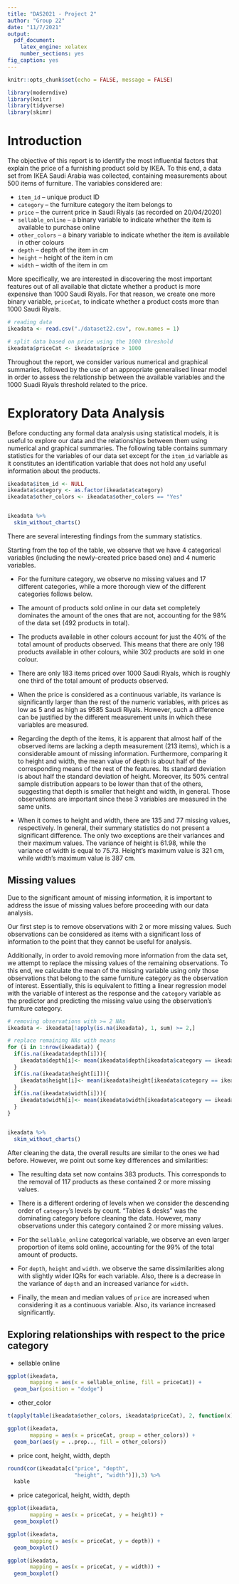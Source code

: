 ```yaml
---
title: "DAS2021 - Project 2"
author: "Group 22"
date: "11/7/2021"
output:
  pdf_document:
    latex_engine: xelatex
    number_sections: yes
fig_caption: yes
---
```


```r
knitr::opts_chunk$set(echo = FALSE, message = FALSE)
```

```r
library(moderndive)
library(knitr)
library(tidyverse)
library(skimr)
```

# Introduction

The objective of this report is to identify the most influential factors that explain the price of a furnishing product sold by IKEA. To this end, a data set from IKEA Saudi Arabia was collected, containing measurements about 500 items of furniture. The variables considered are:

* `item_id` – unique product ID
* `category` – the furniture category the item belongs to
* `price` – the current price in Saudi Riyals (as recorded on 20/04/2020)
* `sellable_online` – a binary variable to indicate whether the item is available to purchase online
* `other_colors` – a binary variable to indicate whether the item is available in other colours
* `depth` – depth of the item in cm
* `height` – height of the item in cm
* `width` – width of the item in cm

More specifically, we are interested in discovering the most important features out of all available that dictate whether a product is more expensive than 1000 Saudi Riyals. For that reason, we create one more binary variable, `priceCat`, to indicate whether a product costs more than 1000 Saudi Riyals.

```r
# reading data
ikeadata <- read.csv("./dataset22.csv", row.names = 1)

# split data based on price using the 1000 threshold
ikeadata$priceCat <- ikeadata$price > 1000
```

Throughout the report, we consider various numerical and graphical summaries, followed by the use of an appropriate generalised linear model in order to assess the relationship between the available variables and the 1000 Suadi Riyals threshold related to the price.



# Exploratory Data Analysis

Before conducting any formal data analysis using statistical models, it is useful to explore our data and the relationships between them using numerical and graphical summaries. The following table contains summary statistics for the variables of our data set except for the `item_id` variable as it constitutes an identification variable that does not hold any useful information about the products.

```r
ikeadata$item_id <- NULL
ikeadata$category <- as.factor(ikeadata$category)
ikeadata$other_colors <- ikeadata$other_colors == "Yes"


ikeadata %>%
  skim_without_charts()
```

There are several interesting findings from the summary statistics. 

Starting from the top of the table, we observe that we have 4 categorical variables (including the newly-created price based one) and 4 numeric variables. 

* For the furniture category, we observe no missing values and 17 different categories, while a more thorough view of the different categories follows below. 

* The amount of products sold online in our data set completely dominates the amount of the ones that are not, accounting for the 98% of the data set (492 products in total).

* The products available in other colours account for just the 40% of the total amount of products observed. This means that there are only 198 products available in other colours, while 302 products are sold in one colour.

* There are only 183 items priced over 1000 Saudi Riyals, which is roughly one third of the total amount of products observed.

* When the price is considered as a continuous variable, its variance is significantly larger than the rest of the numeric variables, with prices as low as 5 and as high as 9585 Saudi Riyals. However, such a difference can be justified by the different measurement units in which these variables are measured.

* Regarding the depth of the items, it is apparent that almost half of the observed items are lacking a depth measurement (213 items), which is a considerable amount of missing information. Furthermore, comparing it to height and width, the mean value of depth is about half of the corresponding means of the rest of the features. Its standard deviation is about half the standard deviation of height. Moreover, its 50% central sample distribution appears to be lower than that of the others, suggesting that depth is smaller that height and width, in general. Those observations are important since these 3 variables are measured in the same units.

* When it comes to height and width, there are 135 and 77 missing values, respectively. In general, their summary statistics do not present a significant difference. The only two exceptions are their variances and their maximum values. The variance of height is 61.98, while the variance of width is equal to 75.73. Height's maximum value is 321 cm, while width's maximum value is 387 cm.


## Missing values

Due to the significant amount of missing information, it is important to address the issue of missing values before proceeding with our data analysis.

Our first step is to remove observations with 2 or more missing values. Such observations can be considered as items with a significant loss of information to the point that they cannot be useful for analysis.

Additionally, in order to avoid removing more information from the data set, we attempt to replace the missing values of the remaining observations. To this end, we calculate the mean of the missing variable using only those observations that belong to the same furniture category as the observation of interest. Essentially, this is equivalent to fitting a linear regression model with the variable of interest as the response and the `category` variable as the predictor and predicting the missing value using the observation's furniture category.

```r
# removing observations with >= 2 NAs
ikeadata <- ikeadata[!apply(is.na(ikeadata), 1, sum) >= 2,]

# replace remaining NAs with means
for (i in 1:nrow(ikeadata)) {
  if(is.na(ikeadata$depth[i])){
    ikeadata$depth[i]<- mean(ikeadata$depth[ikeadata$category == ikeadata[i, "category"]], na.rm = TRUE)
  }
  if(is.na(ikeadata$height[i])){
    ikeadata$height[i]<- mean(ikeadata$height[ikeadata$category == ikeadata[i, "category"]], na.rm = TRUE)
  }
  if(is.na(ikeadata$width[i])){
    ikeadata$width[i]<- mean(ikeadata$width[ikeadata$category == ikeadata[i, "category"]], na.rm = TRUE)
  }
}


ikeadata %>%
  skim_without_charts()
```

After cleaning the data, the overall results are similar to the ones we had before. However, we point out some key differences and similarities:

* The resulting data set now contains 383 products. This corresponds to the removal of 117 products as these contained 2 or more missing values.

* There is a different ordering of levels when we consider the descending order of `category`'s levels by count. "Tables & desks" was the dominating category before cleaning the data. However, many observations under this category contained 2 or more missing values.

* For the `sellable_online` categorical variable, we observe an even larger proportion of items sold online, accounting for the 99% of the total amount of products.

* For `depth`, `height` and `width`. we observe the same dissimilarities along with slightly wider IQRs for each variable. Also, there is a decrease in the variance of `depth` and an increased variance for `width`.

* Finally, the mean and median values of `price` are increased when considering it as a continuous variable. Also, its variance increased significantly.


## Exploring relationships with respect to the price category

* sellable online

```r
ggplot(ikeadata, 
       mapping = aes(x = sellable_online, fill = priceCat)) +
  geom_bar(position = "dodge")
```

* other_color
```r

t(apply(table(ikeadata$other_colors, ikeadata$priceCat), 2, function(x){x/sum(x)}))

ggplot(ikeadata, 
       mapping = aes(x = priceCat, group = other_colors)) +
  geom_bar(aes(y = ..prop.., fill = other_colors))
```


* price cont, height, width, depth

```r
round(cor(ikeadata[c("price", "depth", 
                     "height", "width")]),3) %>%
  kable
```

* price categorical, height, width, depth

```r
ggplot(ikeadata,
       mapping = aes(x = priceCat, y = height)) + 
  geom_boxplot()
```

```r
ggplot(ikeadata,
       mapping = aes(x = priceCat, y = depth)) + 
  geom_boxplot()
```

```r
ggplot(ikeadata,
       mapping = aes(x = priceCat, y = width)) + 
  geom_boxplot()
```